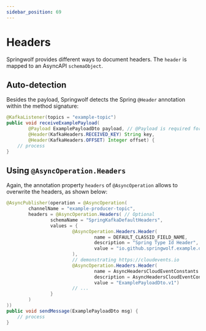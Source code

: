 ```yaml
---
sidebar_position: 69
---
```



# Headers

Springwolf provides different ways to document headers. The `header` is mapped to an AsyncAPI `schemaObject`.

## Auto-detection

Besides the payload, Springwolf detects the Spring `@Header` annotation within the method signature:

```java
@KafkaListener(topics = "example-topic")
public void receiveExamplePayload(
        @Payload ExamplePayloadDto payload, // @Payload is required for multiple parameters
        @Header(KafkaHeaders.RECEIVED_KEY) String key,
        @Header(KafkaHeaders.OFFSET) Integer offset) {
    // process
}
```

## Using `@AsyncOperation.Headers`

Again, the annotation property `headers` of `@AsyncOperation` allows to overwrite the headers, as shown below:

```java
@AsyncPublisher(operation = @AsyncOperation(
        channelName = "example-producer-topic",
        headers = @AsyncOperation.Headers( // Optional
                schemaName = "SpringKafkaDefaultHeaders",
                values = {
                        @AsyncOperation.Headers.Header(
                                name = DEFAULT_CLASSID_FIELD_NAME,
                                description = "Spring Type Id Header",
                                value = "io.github.springwolf.example.dtos.ExamplePayloadDto"
                        ),
                        // demonstrating https://cloudevents.io
                        @AsyncOperation.Headers.Header(
                                name = AsyncHeadersCloudEventConstants.TYPE,
                                description = AsyncHeadersCloudEventConstants.TYPE_DESC,
                                value = "ExamplePayloadDto.v1")
                        // ...
                }
        )
))
public void sendMessage(ExamplePayloadDto msg) {
    // process
}
```
